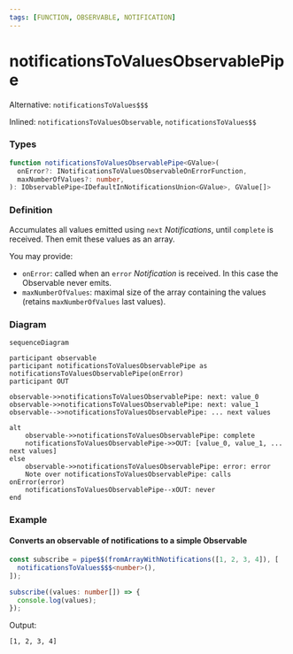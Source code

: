 ```yaml
---
tags: [FUNCTION, OBSERVABLE, NOTIFICATION]
---
```


# notificationsToValuesObservablePipe

Alternative: `notificationsToValues$$$`

Inlined: `notificationsToValuesObservable`, `notificationsToValues$$`


### Types

```ts
function notificationsToValuesObservablePipe<GValue>(
  onError?: INotificationsToValuesObservableOnErrorFunction,
  maxNumberOfValues?: number,
): IObservablePipe<IDefaultInNotificationsUnion<GValue>, GValue[]>
```

### Definition

Accumulates all values emitted using `next` *Notifications*, until `complete` is received.
Then emit these values as an array.

You may provide:

- `onError`: called when an `error` *Notification* is received. In this case the Observable never emits.
- `maxNumberOfValues`: maximal size of the array containing the values (retains `maxNumberOfValues` last values).


### Diagram

```mermaid
sequenceDiagram

participant observable
participant notificationsToValuesObservablePipe as notificationsToValuesObservablePipe(onError)
participant OUT

observable->>notificationsToValuesObservablePipe: next: value_0
observable->>notificationsToValuesObservablePipe: next: value_1
observable-->>notificationsToValuesObservablePipe: ... next values

alt
    observable->>notificationsToValuesObservablePipe: complete
    notificationsToValuesObservablePipe->>OUT: [value_0, value_1, ... next values]
else
    observable->>notificationsToValuesObservablePipe: error: error
    Note over notificationsToValuesObservablePipe: calls onError(error)
    notificationsToValuesObservablePipe--xOUT: never
end
```

### Example

#### Converts an observable of notifications to a simple Observable

```ts
const subscribe = pipe$$(fromArrayWithNotifications([1, 2, 3, 4]), [
  notificationsToValues$$$<number>(),
]);

subscribe((values: number[]) => {
  console.log(values);
});
```

Output:

```text
[1, 2, 3, 4]
```
